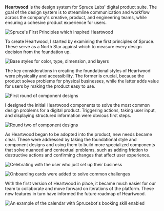 **Heartwood** is the design system for Spruce Labs' digital product suite. The goal of the design system is to streamline communication and workflow across the company's creative, product, and engineering teams, while ensuring a cohesive product experience for users.

![Spruce's First Principles which inspired Heartwood](../casestudies/heartwood/images/HW-First-Principles--896px.png)

To create Heartwood, I started by examining the first principles of Spruce. These serve as a North Star against which to measure every design decision from the foundation up.

![Base styles for color, type, dimension, and layers](../casestudies/heartwood/images/HW-Styles.png)

The key considerations in creating the foundational styles of Heartwood were physicality and accessibility. The former is crucial, because the product solves problems for physical businesses, while the latter adds value for users by making the product easy to use.

![First round of component designs](../casestudies/heartwood/images/HW-Components-01--904px.png)

I designed the initial Heartwood components to solve the most common design problems for a digital product. Triggering actions, taking user input, and displaying structured information were obvious first steps.

![Round two of component designs](../casestudies/heartwood/images/HW-Components-02.png)

As Heartwood began to be adopted into the product, new needs became clear. These were addressed by taking the foundational style and component designs and using them to build more specialized components that solve nuanced and contextual problems, such as adding friction to destructive actions and confirming changes that affect user experience.

![Celebrating with the user who just set up their business](../casestudies/heartwood/images/HW-Example-02.png)

![Onboarding cards were added to solve common challenges](../casestudies/heartwood/images/HW-Example-01.png)

With the first version of Heartwood in place, it became much easier for our team to collaborate and move forward on iterations of the platform. These new features in turn have informed the future roadmap of Heartwood.

![An example of the calendar with Sprucebot's booking skill enabled](../casestudies/heartwood/images/HW-Example-03.png)
